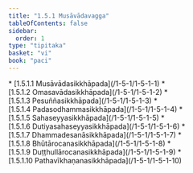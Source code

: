 ```yaml
---
title: "1.5.1 Musāvādavagga"
tableOfContents: false
sidebar:
  order: 1
type: "tipitaka"
basket: "vi"
book: "paci"
---
```



<DynamicBreadcrumb />



<TableOfContents book="paci" section="1.5.1">
* [1.5.1.1 Musāvādasikkhāpada](/1-5-1/1-5-1-1)
* [1.5.1.2 Omasavādasikkhāpada](/1-5-1/1-5-1-2)
* [1.5.1.3 Pesuññasikkhāpada](/1-5-1/1-5-1-3)
* [1.5.1.4 Padasodhammasikkhāpada](/1-5-1/1-5-1-4)
* [1.5.1.5 Sahaseyyasikkhāpada](/1-5-1/1-5-1-5)
* [1.5.1.6 Dutiyasahaseyyasikkhāpada](/1-5-1/1-5-1-6)
* [1.5.1.7 Dhammadesanāsikkhāpada](/1-5-1/1-5-1-7)
* [1.5.1.8 Bhūtārocanasikkhāpada](/1-5-1/1-5-1-8)
* [1.5.1.9 Duṭṭhullārocanasikkhāpada](/1-5-1/1-5-1-9)
* [1.5.1.10 Pathavīkhaṇanasikkhāpada](/1-5-1/1-5-1-10)
</TableOfContents>